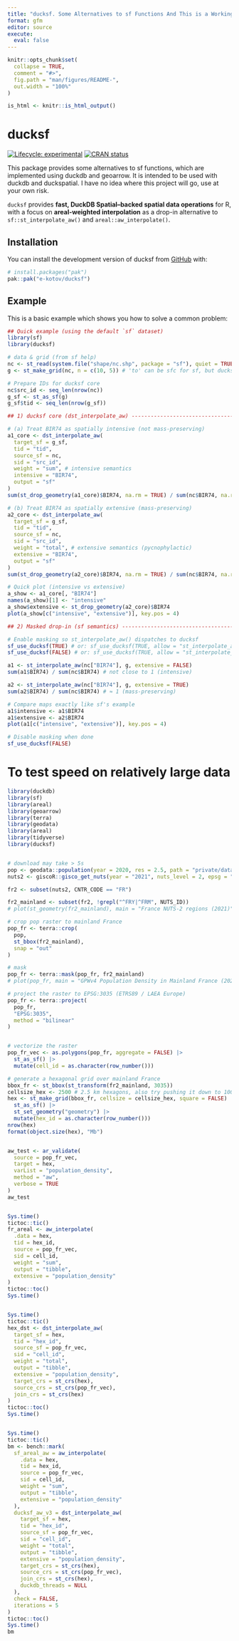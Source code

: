 ```yaml
---
title: "ducksf. Some Alternatives to sf Functions And This is a Working Title"
format: gfm
editor: source
execute: 
  eval: false
---
```


<!-- README.md is generated from README.qmd. Please edit that file -->


```r
knitr::opts_chunk$set(
  collapse = TRUE,
  comment = "#>",
  fig.path = "man/figures/README-",
  out.width = "100%"
)

is_html <- knitr::is_html_output()
```

# ducksf

<!-- badges: start -->
[![Lifecycle: experimental](https://img.shields.io/badge/lifecycle-experimental-orange.svg)](https://lifecycle.r-lib.org/articles/stages.html#experimental)
[![CRAN status](https://www.r-pkg.org/badges/version/ducksf)](https://CRAN.R-project.org/package=ducksf)
<!-- badges: end -->

This package provides some alternatives to sf functions, which are implemented using duckdb and geoarrow. It is intended to be used with duckdb and duckspatial. I have no idea where this project will go, use at your own risk.

`ducksf` provides **fast, DuckDB Spatial–backed spatial data operations** for R,  
with a focus on **areal-weighted interpolation** as a drop-in alternative to  
`sf::st_interpolate_aw()` and `areal::aw_interpolate()`.


## Installation

You can install the development version of ducksf from [GitHub](https://github.com/e-kotov/ducksf) with:

``` r
# install.packages("pak")
pak::pak("e-kotov/ducksf")
```

## Example

This is a basic example which shows you how to solve a common problem:

```r
## Quick example (using the default `sf` dataset)
library(sf)
library(ducksf)

# data & grid (from sf help)
nc <- st_read(system.file("shape/nc.shp", package = "sf"), quiet = TRUE)
g <- st_make_grid(nc, n = c(10, 5)) # 'to' can be sfc for sf, but ducksf core needs an sf with an ID

# Prepare IDs for ducksf core
nc$src_id <- seq_len(nrow(nc))
g_sf <- st_as_sf(g)
g_sf$tid <- seq_len(nrow(g_sf))

## 1) ducksf core (dst_interpolate_aw) --------------------------------------

# (a) Treat BIR74 as spatially intensive (not mass-preserving)
a1_core <- dst_interpolate_aw(
  target_sf = g_sf,
  tid = "tid",
  source_sf = nc,
  sid = "src_id",
  weight = "sum", # intensive semantics
  intensive = "BIR74",
  output = "sf"
)
sum(st_drop_geometry(a1_core)$BIR74, na.rm = TRUE) / sum(nc$BIR74, na.rm = TRUE)

# (b) Treat BIR74 as spatially extensive (mass-preserving)
a2_core <- dst_interpolate_aw(
  target_sf = g_sf,
  tid = "tid",
  source_sf = nc,
  sid = "src_id",
  weight = "total", # extensive semantics (pycnophylactic)
  extensive = "BIR74",
  output = "sf"
)
sum(st_drop_geometry(a2_core)$BIR74, na.rm = TRUE) / sum(nc$BIR74, na.rm = TRUE)

# Quick plot (intensive vs extensive)
a_show <- a1_core[, "BIR74"]
names(a_show)[1] <- "intensive"
a_show$extensive <- st_drop_geometry(a2_core)$BIR74
plot(a_show[c("intensive", "extensive")], key.pos = 4)

## 2) Masked drop-in (sf semantics) -----------------------------------------

# Enable masking so st_interpolate_aw() dispatches to ducksf
sf_use_ducksf(TRUE) # or: sf_use_ducksf(TRUE, allow = "st_interpolate_aw")
sf_use_ducksf(FALSE) # or: sf_use_ducksf(TRUE, allow = "st_interpolate_aw")

a1 <- st_interpolate_aw(nc["BIR74"], g, extensive = FALSE)
sum(a1$BIR74) / sum(nc$BIR74) # not close to 1 (intensive)

a2 <- st_interpolate_aw(nc["BIR74"], g, extensive = TRUE)
sum(a2$BIR74) / sum(nc$BIR74) # ≈ 1 (mass-preserving)

# Compare maps exactly like sf's example
a1$intensive <- a1$BIR74
a1$extensive <- a2$BIR74
plot(a1[c("intensive", "extensive")], key.pos = 4)

# Disable masking when done
sf_use_ducksf(FALSE)
```


# To test speed on relatively large data

```r
library(duckdb)
library(sf)
library(areal)
library(geoarrow)
library(terra)
library(geodata)
library(areal)
library(tidyverse)
library(ducksf)


# download may take > 5s
pop <- geodata::population(year = 2020, res = 2.5, path = "private/data") # GPWv4 density
nuts2 <- giscoR::gisco_get_nuts(year = "2021", nuts_level = 2, epsg = "4326")

fr2 <- subset(nuts2, CNTR_CODE == "FR")

fr2_mainland <- subset(fr2, !grepl("^FRY|^FRM", NUTS_ID))
# plot(st_geometry(fr2_mainland), main = "France NUTS-2 regions (2021)")

# crop pop raster to mainland France
pop_fr <- terra::crop(
  pop,
  st_bbox(fr2_mainland),
  snap = "out"
)

# mask
pop_fr <- terra::mask(pop_fr, fr2_mainland)
# plot(pop_fr, main = "GPWv4 Population Density in Mainland France (2020)")

# project the raster to EPSG:3035 (ETRS89 / LAEA Europe)
pop_fr <- terra::project(
  pop_fr,
  "EPSG:3035",
  method = "bilinear"
)


# vectorize the raster
pop_fr_vec <- as.polygons(pop_fr, aggregate = FALSE) |>
  st_as_sf() |>
  mutate(cell_id = as.character(row_number()))

# generate a hexagonal grid over mainland France
bbox_fr <- st_bbox(st_transform(fr2_mainland, 3035))
cellsize_hex <- 2500 # 2.5 km hexagons, also try pushing it down to 1000 m
hex <- st_make_grid(bbox_fr, cellsize = cellsize_hex, square = FALSE) |>
  st_as_sf() |>
  st_set_geometry("geometry") |>
  mutate(hex_id = as.character(row_number()))
nrow(hex)
format(object.size(hex), "Mb")


aw_test <- ar_validate(
  source = pop_fr_vec,
  target = hex,
  varList = "population_density",
  method = "aw",
  verbose = TRUE
)
aw_test


Sys.time()
tictoc::tic()
fr_areal <- aw_interpolate(
  .data = hex,
  tid = hex_id,
  source = pop_fr_vec,
  sid = cell_id,
  weight = "sum",
  output = "tibble",
  extensive = "population_density"
)
tictoc::toc()
Sys.time()


Sys.time()
tictoc::tic()
hex_dst <- dst_interpolate_aw(
  target_sf = hex,
  tid = "hex_id",
  source_sf = pop_fr_vec,
  sid = "cell_id",
  weight = "total",
  output = "tibble",
  extensive = "population_density",
  target_crs = st_crs(hex),
  source_crs = st_crs(pop_fr_vec),
  join_crs = st_crs(hex)
)
tictoc::toc()
Sys.time()


Sys.time()
tictoc::tic()
bm <- bench::mark(
  sf_areal_aw = aw_interpolate(
    .data = hex,
    tid = hex_id,
    source = pop_fr_vec,
    sid = cell_id,
    weight = "sum",
    output = "tibble",
    extensive = "population_density"
  ),
  ducksf_aw_v3 = dst_interpolate_aw(
    target_sf = hex,
    tid = "hex_id",
    source_sf = pop_fr_vec,
    sid = "cell_id",
    weight = "total",
    output = "tibble",
    extensive = "population_density",
    target_crs = st_crs(hex),
    source_crs = st_crs(pop_fr_vec),
    join_crs = st_crs(hex),
    duckdb_threads = NULL
  ),
  check = FALSE,
  iterations = 5
)
tictoc::toc()
Sys.time()
bm
```
